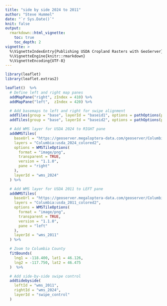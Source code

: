 ```yaml
---
title: "side by side 2024 to 2011"
author: "Steve Hummel"
date: "`r Sys.Date()`"
knit: false
output:
  rmarkdown::html_vignette:
    toc: true
    toc_depth: 2
vignette: >
  %\VignetteIndexEntry{Publishing USDA Cropland Rasters with GeoServer}
  %\VignetteEngine{knitr::rmarkdown}
  %\VignetteEncoding{UTF-8}
---
```


```r
library(leaflet)
library(leaflet.extras2)
```


```r

leaflet()  %>%
  # Define left and right map panes
  addMapPane("right", zIndex = 410) %>%
  addMapPane("left",  zIndex = 420) %>%

  # Add basemaps to left and right for swipe alignment
  addTiles(group = "base", layerId = "baseid1", options = pathOptions(pane = "right")) %>%
  addTiles(group = "base", layerId = "baseid2", options = pathOptions(pane = "left")) %>%

  # Add WMS layer for USDA 2024 to RIGHT pane
  addWMSTiles(
    baseUrl = "https://geoserver.megaloptera-data.com/geoserver/Columbia/wms",
    layers = "Columbia:usda_2024_colored2",
    options = WMSTileOptions(
      format = "image/png",
      transparent = TRUE,
      version = "1.1.0",
      pane = "right"
    ),
    layerId = "wms_2024"
  ) %>%

  # Add WMS layer for USDA 2011 to LEFT pane
  addWMSTiles(
    baseUrl = "https://geoserver.megaloptera-data.com/geoserver/Columbia/wms",
    layers = "Columbia:usda_2011_colored2",
    options = WMSTileOptions(
      format = "image/png",
      transparent = TRUE,
      version = "1.1.0",
      pane = "left"
    ),
    layerId = "wms_2011"
  ) %>%

  # Zoom to Columbia County
  fitBounds(
    lng1 = -118.400, lat1 = 46.126,
    lng2 = -117.750, lat2 = 46.475
  )  %>%

  # Add side-by-side swipe control
  addSidebyside(
    leftId = "wms_2011",
    rightId = "wms_2024",
    layerId = "swipe_control"
  )


```

